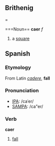 ==Brithenig===

===Noun==
'''caer''' ''f''

#a [[square]]
==Spanish==

===Etymology===
From Latin ''[[cadere]]'', '''fall'''

===Pronunciation===
*[[w:IPA|IPA]]: /caˈer/
*[[w:SAMPA|SAMPA]]: /ca"er/

===Verb===
'''caer'''

# [[fall]]